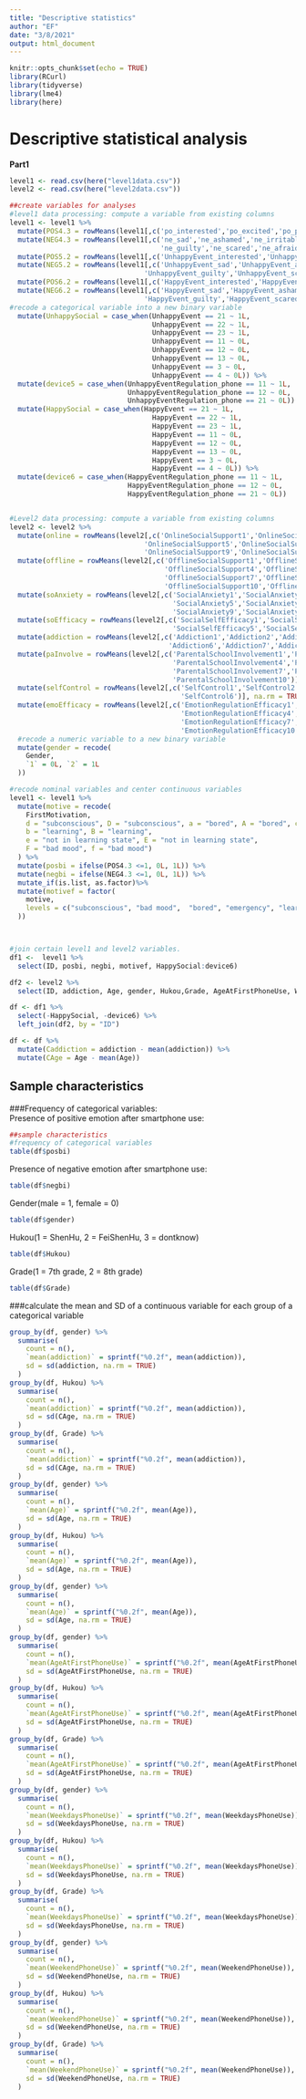 ---
title: "Descriptive statistics"
author: "EF"
date: "3/8/2021"
output: html_document
---

```{r setup, include=FALSE}
knitr::opts_chunk$set(echo = TRUE)
library(RCurl)
library(tidyverse)
library(lme4)
library(here)
```

# Descriptive statistical analysis

**Part1**

```{r echo=FALSE}
level1 <- read.csv(here("level1data.csv"))
level2 <- read.csv(here("level2data.csv"))
```


```{r echo=FALSE}
##create variables for analyses
#level1 data processing: compute a variable from existing columns
level1 <- level1 %>% 
  mutate(POS4.3 = rowMeans(level1[,c('po_interested','po_excited','po_proud')], na.rm=TRUE)) %>% 
  mutate(NEG4.3 = rowMeans(level1[,c('ne_sad','ne_ashamed','ne_irritable','ne_nervous',
                                     'ne_guilty','ne_scared','ne_afraid')], na.rm=TRUE)) %>% 
  mutate(POS5.2 = rowMeans(level1[,c('UnhappyEvent_interested','UnhappyEvent_excited','UnhappyEvent_proud')], na.rm=TRUE)) %>% 
  mutate(NEG5.2 = rowMeans(level1[,c('UnhappyEvent_sad','UnhappyEvent_ashamed','UnhappyEvent_irritable','UnhappyEvent_nervous',
                                 'UnhappyEvent_guilty','UnhappyEvent_scared','UnhappyEvent_afraid')], na.rm=TRUE)) %>% 
  mutate(POS6.2 = rowMeans(level1[,c('HappyEvent_interested','HappyEvent_excited','HappyEvent_proud')], na.rm=TRUE)) %>% 
  mutate(NEG6.2 = rowMeans(level1[,c('HappyEvent_sad','HappyEvent_ashamed','HappyEvent_irritable','HappyEvent_nervous',
                                 'HappyEvent_guilty','HappyEvent_scared','HappyEvent_afraid')], na.rm=TRUE)) %>% 
#recode a categorical variable into a new binary variable
  mutate(UnhappySocial = case_when(UnhappyEvent == 21 ~ 1L,
                                   UnhappyEvent == 22 ~ 1L,
                                   UnhappyEvent == 23 ~ 1L,
                                   UnhappyEvent == 11 ~ 0L,
                                   UnhappyEvent == 12 ~ 0L,
                                   UnhappyEvent == 13 ~ 0L,
                                   UnhappyEvent == 3 ~ 0L,
                                   UnhappyEvent == 4 ~ 0L)) %>% 
  mutate(device5 = case_when(UnhappyEventRegulation_phone == 11 ~ 1L,
                             UnhappyEventRegulation_phone == 12 ~ 0L,
                             UnhappyEventRegulation_phone == 21 ~ 0L)) %>% 
  mutate(HappySocial = case_when(HappyEvent == 21 ~ 1L,
                                   HappyEvent == 22 ~ 1L,
                                   HappyEvent == 23 ~ 1L,
                                   HappyEvent == 11 ~ 0L,
                                   HappyEvent == 12 ~ 0L,
                                   HappyEvent == 13 ~ 0L,
                                   HappyEvent == 3 ~ 0L,
                                   HappyEvent == 4 ~ 0L)) %>% 
  mutate(device6 = case_when(HappyEventRegulation_phone == 11 ~ 1L,
                             HappyEventRegulation_phone == 12 ~ 0L,
                             HappyEventRegulation_phone == 21 ~ 0L))


#Level2 data processing: compute a variable from existing columns
level2 <- level2 %>% 
  mutate(online = rowMeans(level2[,c('OnlineSocialSupport1','OnlineSocialSupport2','OnlineSocialSupport3','OnlineSocialSupport4',
                                 'OnlineSocialSupport5','OnlineSocialSupport6','OnlineSocialSupport7','OnlineSocialSupport8',
                                 'OnlineSocialSupport9','OnlineSocialSupport10','OnlineSocialSupport11')], na.rm=TRUE)) %>% 
  mutate(offline = rowMeans(level2[,c('OfflineSocialSupport1','OfflineSocialSupport2','OfflineSocialSupport3',
                                      'OfflineSocialSupport4','OfflineSocialSupport5','OfflineSocialSupport6',
                                      'OfflineSocialSupport7','OfflineSocialSupport8','OfflineSocialSupport9',
                                      'OfflineSocialSupport10','OfflineSocialSupport11')], na.rm=TRUE)) %>% 
  mutate(soAnxiety = rowMeans(level2[,c('SocialAnxiety1','SocialAnxiety2','SocialAnxiety3','SocialAnxiety4',
                                        'SocialAnxiety5','SocialAnxiety6','SocialAnxiety7','SocialAnxiety8',
                                        'SocialAnxiety9','SocialAnxiety10')], na.rm = TRUE)) %>% 
  mutate(soEfficacy = rowMeans(level2[,c('SocialSelfEfficacy1','SocialSelfEfficacy2','SocialSelfEfficacy3','SocialSelfEfficacy4',
                                        'SocialSelfEfficacy5','SocialSelfEfficacy6')], na.rm = TRUE)) %>% 
  mutate(addiction = rowMeans(level2[,c('Addiction1','Addiction2','Addiction3','Addiction4','Addiction5',
                                       'Addiction6','Addiction7','Addiction8','Addiction9','Addiction10')], na.rm = TRUE)) %>% 
  mutate(paInvolve = rowMeans(level2[,c('ParentalSchoolInvolvement1','ParentalSchoolInvolvement2','ParentalSchoolInvolvement3',
                                        'ParentalSchoolInvolvement4','ParentalSchoolInvolvement5','ParentalSchoolInvolvement6',
                                        'ParentalSchoolInvolvement7','ParentalSchoolInvolvement8','ParentalSchoolInvolvement9',
                                        'ParentalSchoolInvolvement10')], na.rm = TRUE)) %>% 
  mutate(selfControl = rowMeans(level2[,c('SelfControl1','SelfControl2','SelfControl3','SelfControl4','SelfControl5',
                                          'SelfControl6')], na.rm = TRUE)) %>% 
  mutate(emoEfficacy = rowMeans(level2[,c('EmotionRegulationEfficacy1','EmotionRegulationEfficacy2','EmotionRegulationEfficacy3',
                                          'EmotionRegulationEfficacy4','EmotionRegulationEfficacy5','EmotionRegulationEfficacy6',
                                          'EmotionRegulationEfficacy7','EmotionRegulationEfficacy8','EmotionRegulationEfficacy9',
                                          'EmotionRegulationEfficacy10','EmotionRegulationEfficacy11','EmotionRegulationEfficacy12')], na.rm = TRUE)) %>% 
  #recode a numeric variable to a new binary variable
  mutate(gender = recode(
    Gender,
    `1` = 0L, `2` = 1L
  ))

#recode nominal variables and center continuous variables
level1 <- level1 %>% 
  mutate(motive = recode(
    FirstMotivation,
    d = "subconscious", D = "subconscious", a = "bored", A = "bored", c = "emergency", C = "emergency",
    b = "learning", B = "learning", 
    e = "not in learning state", E = "not in learning state", 
    F = "bad mood", f = "bad mood")
  ) %>% 
  mutate(posbi = ifelse(POS4.3 <=1, 0L, 1L)) %>% 
  mutate(negbi = ifelse(NEG4.3 <=1, 0L, 1L)) %>% 
  mutate_if(is.list, as.factor)%>%
  mutate(motivef = factor(
    motive,
    levels = c("subconscious", "bad mood",  "bored", "emergency", "learning",  "not in learning state")
  ))



#join certain level1 and level2 variables.
df1 <-  level1 %>% 
  select(ID, posbi, negbi, motivef, HappySocial:device6)

df2 <- level2 %>% 
  select(ID, addiction, Age, gender, Hukou,Grade, AgeAtFirstPhoneUse, WeekdaysPhoneUse, WeekendPhoneUse)

df <- df1 %>% 
  select(-HappySocial, -device6) %>% 
  left_join(df2, by = "ID")

df <- df %>% 
  mutate(Caddiction = addiction - mean(addiction)) %>% 
  mutate(CAge = Age - mean(Age))

```

## Sample characteristics

###Frequency of categorical variables:  
Presence of positive emotion after smartphone use:  
```{r, echo=FALSE}
##sample characteristics
#frequency of categorical variables
table(df$posbi)
```

Presence of negative emotion after smartphone use:
```{r, echo=FALSE}
table(df$negbi)
```

Gender(male = 1, female = 0)
```{r, echo=FALSE}
table(df$gender)
```

Hukou(1 = ShenHu, 2 = FeiShenHu, 3 = dontknow)
```{r, echo=FALSE}
table(df$Hukou)
```

Grade(1 = 7th grade, 2 = 8th grade)
```{r, echo=FALSE}
table(df$Grade)
```

###calculate the mean and SD of a continuous variable for each group of a categorical variable

```{r}
group_by(df, gender) %>% 
  summarise(
    count = n(),
    `mean(addiction)` = sprintf("%0.2f", mean(addiction)),
    sd = sd(addiction, na.rm = TRUE)
  )
group_by(df, Hukou) %>% 
  summarise(
    count = n(),
    `mean(addiction)` = sprintf("%0.2f", mean(addiction)),
    sd = sd(CAge, na.rm = TRUE)
  )
group_by(df, Grade) %>% 
  summarise(
    count = n(),
    `mean(addiction)` = sprintf("%0.2f", mean(addiction)),
    sd = sd(CAge, na.rm = TRUE)
  )
group_by(df, gender) %>% 
  summarise(
    count = n(),
    `mean(Age)` = sprintf("%0.2f", mean(Age)),
    sd = sd(Age, na.rm = TRUE)
  )
group_by(df, Hukou) %>% 
  summarise(
    count = n(),
    `mean(Age)` = sprintf("%0.2f", mean(Age)),
    sd = sd(Age, na.rm = TRUE)
  )
group_by(df, gender) %>% 
  summarise(
    count = n(),
    `mean(Age)` = sprintf("%0.2f", mean(Age)),
    sd = sd(Age, na.rm = TRUE)
  )
group_by(df, gender) %>% 
  summarise(
    count = n(),
    `mean(AgeAtFirstPhoneUse)` = sprintf("%0.2f", mean(AgeAtFirstPhoneUse)),
    sd = sd(AgeAtFirstPhoneUse, na.rm = TRUE)
  )
group_by(df, Hukou) %>% 
  summarise(
    count = n(),
    `mean(AgeAtFirstPhoneUse)` = sprintf("%0.2f", mean(AgeAtFirstPhoneUse)),
    sd = sd(AgeAtFirstPhoneUse, na.rm = TRUE)
  )
group_by(df, Grade) %>% 
  summarise(
    count = n(),
    `mean(AgeAtFirstPhoneUse)` = sprintf("%0.2f", mean(AgeAtFirstPhoneUse)),
    sd = sd(AgeAtFirstPhoneUse, na.rm = TRUE)
  )
group_by(df, gender) %>% 
  summarise(
    count = n(),
    `mean(WeekdaysPhoneUse)` = sprintf("%0.2f", mean(WeekdaysPhoneUse)),
    sd = sd(WeekdaysPhoneUse, na.rm = TRUE)
  )
group_by(df, Hukou) %>% 
  summarise(
    count = n(),
    `mean(WeekdaysPhoneUse)` = sprintf("%0.2f", mean(WeekdaysPhoneUse)),
    sd = sd(WeekdaysPhoneUse, na.rm = TRUE)
  )
group_by(df, Grade) %>% 
  summarise(
    count = n(),
    `mean(WeekdaysPhoneUse)` = sprintf("%0.2f", mean(WeekdaysPhoneUse)),
    sd = sd(WeekdaysPhoneUse, na.rm = TRUE)
  )
group_by(df, gender) %>% 
  summarise(
    count = n(),
    `mean(WeekendPhoneUse)` = sprintf("%0.2f", mean(WeekendPhoneUse)),
    sd = sd(WeekendPhoneUse, na.rm = TRUE)
  )
group_by(df, Hukou) %>% 
  summarise(
    count = n(),
    `mean(WeekendPhoneUse)` = sprintf("%0.2f", mean(WeekendPhoneUse)),
    sd = sd(WeekendPhoneUse, na.rm = TRUE)
  )
group_by(df, Grade) %>% 
  summarise(
    count = n(),
    `mean(WeekendPhoneUse)` = sprintf("%0.2f", mean(WeekendPhoneUse)),
    sd = sd(WeekendPhoneUse, na.rm = TRUE)
  )
```

